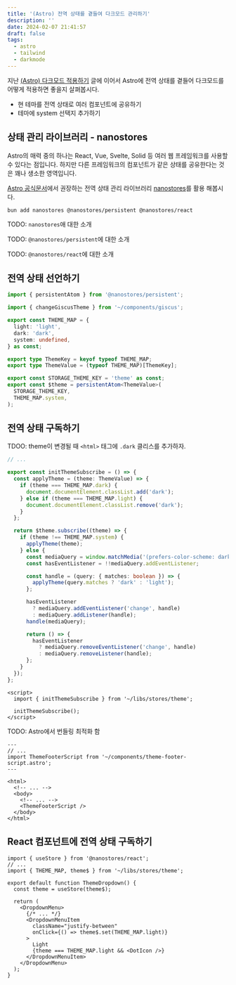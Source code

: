 ```yaml
---
title: '(Astro) 전역 상태를 곁들여 다크모드 관리하기'
description: ''
date: 2024-02-07 21:41:57
draft: false
tags:
  - astro
  - tailwind
  - darkmode
---
```


지난 [(Astro) 다크모드 적용하기](./astro-global-state) 글에 이어서 Astro에 전역 상태를 곁들어 다크모드를 어떻게 적용하면 좋을지 살펴봅시다.

- 현 테마를 전역 상태로 여러 컴포넌트에 공유하기
- 테마에 system 선택지 추가하기

## 상태 관리 라이브러리 - nanostores

Astro의 매력 중의 하나는 React, Vue, Svelte, Solid 등 여러 웹 프레임워크를 사용할 수 있다는 점입니다. 하지만 다른 프레임워크의 컴포넌트가 같은 상태를 공유한다는 것은 꽤나 생소한 영역입니다.

[Astro 공식문서]()에서 권장하는 전역 상태 관리 라이브러리 [nanostores](https://github.com/nanostores/nanostores?tab=readme-ov-file#atoms)를 활용 해봅시다.

```shell
bun add nanostores @nanostores/persistent @nanostores/react
```

TODO: `nanostores`애 대한 소개

TODO: `@nanostores/persistent`에 대한 소개

TODO: `@nanostores/react`에 대한 소개

## 전역 상태 선언하기

```ts title="libs/stores/theme.ts" {15-19}
import { persistentAtom } from '@nanostores/persistent';

import { changeGiscusTheme } from '~/components/giscus';

export const THEME_MAP = {
  light: 'light',
  dark: 'dark',
  system: undefined,
} as const;

export type ThemeKey = keyof typeof THEME_MAP;
export type ThemeValue = (typeof THEME_MAP)[ThemeKey];

export const STORAGE_THEME_KEY = 'theme' as const;
export const $theme = persistentAtom<ThemeValue>(
  STORAGE_THEME_KEY,
  THEME_MAP.system,
);
```

## 전역 상태 구독하기

TDOO: theme이 변경될 때 `<html>` 태그에 `.dark` 클리스를 추가하자.

```ts title="libs/stores/theme.ts"
// ...

export const initThemeSubscribe = () => {
  const applyTheme = (theme: ThemeValue) => {
    if (theme === THEME_MAP.dark) {
      document.documentElement.classList.add('dark');
    } else if (theme === THEME_MAP.light) {
      document.documentElement.classList.remove('dark');
    }
  };

  return $theme.subscribe((theme) => {
    if (theme !== THEME_MAP.system) {
      applyTheme(theme);
    } else {
      const mediaQuery = window.matchMedia('(prefers-color-scheme: dark)');
      const hasEventListener = !!mediaQuery.addEventListener;

      const handle = (query: { matches: boolean }) => {
        applyTheme(query.matches ? 'dark' : 'light');
      };

      hasEventListener
        ? mediaQuery.addEventListener('change', handle)
        : mediaQuery.addListener(handle);
      handle(mediaQuery);

      return () => {
        hasEventListener
          ? mediaQuery.removeEventListener('change', handle)
          : mediaQuery.removeListener(handle);
      };
    }
  });
};
```

```astro title="theme-footer-script.astro"
<script>
  import { initThemeSubscribe } from '~/libs/stores/theme';

  initThemeSubscribe();
</script>
```

TODO: Astro에서 번들링 최적화 함

```astro title="main.astro"
---
// ...
import ThemeFooterScript from '~/components/theme-footer-script.astro';
---

<html>
  <!-- ... -->
  <body>
    <!-- ... -->
    <ThemeFooterScript />
  </body>
</html>
```

## React 컴포넌트에 전역 상태 구독하기

```tsx title="theme-dropdown.tsx" {6, 13, 16}
import { useStore } from '@nanostores/react';
// ...
import { THEME_MAP, theme$ } from '~/libs/stores/theme';

export default function ThemeDropdown() {
  const theme = useStore(theme$);

  return (
    <DropdownMenu>
      {/* ... */}
      <DropdownMenuItem
        className="justify-between"
        onClick={() => theme$.set(THEME_MAP.light)}
      >
        Light
        {theme === THEME_MAP.light && <DotIcon />}
      </DropdownMenuItem>
    </DropdownMenu>
  );
}
```
